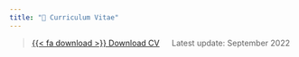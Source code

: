 ```yaml
---
title: "📜 Curriculum Vitae"
---
```


> [{{< fa download >}} Download CV](/assets/pictures/CV.pdf) &emsp; Latest update: September 2022
